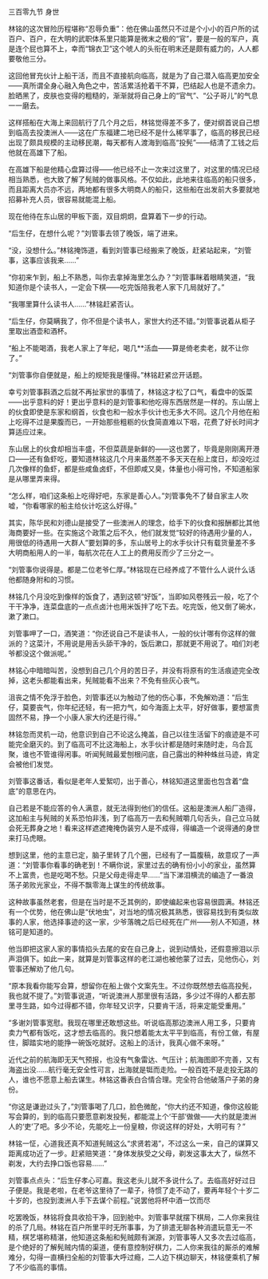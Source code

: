 

三百零九节 身世

林铭的这次冒险历程堪称“忍辱负重”：他在佛山虽然只不过是个小小的百户所的试百户、百户，在大明的武职体系里只能算是微末之极的“官”，要是一般的军户，真是连个屁也算不上，幸而“锦衣卫”这个唬人的头衔在明末还是颇有威力的，人人都要敬他三分。

这回他冒充伙计上船干活，而且不直接航向临高，就是为了自己潜入临高更加安全――真所谓全身心融入角色之中，苦活累活抢着干不算，巴结起人也是不遗余力。脸晒黑了，皮肤也变得的粗糙的，渐渐就将自己身上的“官气”、“公子哥儿”的气息一一磨去。

这样搭船在大海上来回航行了几个月之后，林铭觉得差不多了，便对纲首说自己想到临高去投澳洲人――这在广东福建二地已经不是什么稀罕事了，临高的移民已经出现了颇具规模的主动移民潮，每天都有人渡海到临高“投髡”――结清了工钱之后他就在高雄下了船。

在高雄下船是他精心盘算过得――他已经不止一次来过这里了，对这里的情况已经相当熟悉，也大致了解了髡贼的做事风格。不仅如此，此地来往临高的船只很多，而且距离大员亦不远，两地都有很多大明商人的船只，这些船在出发前大多要就地招募补充人员，很容易就能混上船。

现在他待在东山居的甲板下面，双目炯炯，盘算着下一步的行动。

“后生仔，在想什么呢？”刘管事去领了晚饭，端了进来。

“没，没想什么。”林铭掩饰道，看到刘管事已经搬来了晚饭，赶紧站起来，“刘管事，这事应该我来……”

“你初来乍到，船上不熟悉，叫你去拿掉海里怎么办？”刘管事眯着眼睛笑道，“我知道你是个读书人，一定会下棋――吃完饭陪我老人家下几局就好了。”

“我哪里算什么读书人……”林铭赶紧否认。

“后生仔，你莫瞒我了，你不但是个读书人，家世大约还不错。”刘管事说着从柜子里取出酒壶和酒杯。

“船上不能喝酒，我老人家上了年纪，喝几**活血――算是倚老卖老，就不让你了。”

“刘管事你自便就是，船上的规矩我是懂得。”林铭赶紧岔开话题。

幸亏刘管事斟酒之后就不再扯家世的事情了，林铭这才松了口气，看盘中的饭菜――出乎意料的好！更出乎意料的是刘管事和他吃得东西居然是一样的。东山居上的伙食即使是东家和纲首，伙食也和一般水手伙计也无多大不同。这几个月他在船上吃得不过是果腹而已，一开始那些粗粝的伙食简直难以下咽，花费了好长时间才算适应过来。

东山居上的伙食却相当丰盛，不但菜蔬是新鲜的――这也罢了，毕竟是刚刚离开港口――还有鱼虾吃，要知道林铭这几个月来虽然差不多天天在船上度日，却没吃过几次像样的鱼虾，都是些咸鱼卤虾，不但即咸又臭，体量也小得可怜，不知道船家是从哪里弄来得。

“怎么样，咱们这条船上吃得好吧，东家是善心人。”刘管事免不了替自家主人吹嘘，“你看哪家的船主给伙计吃这么好得。”

其实，陈华民和刘德山是接受了一些澳洲人的理念，给手下的伙食和报酬都比其他海商要好一些。在实施这个政策之后不久，他们就发觉“较好的待遇用少量的人，用很低的待遇用一大群人”要划算的多，东山居号上的水手伙计只有载货量差不多大明商船用人的一半，每航次花在人工上的费用反而少了三分之一。

“刘管事你说得是。都是二位老爷仁厚。”林铭现在已经养成了不管什么人说什么话他都随身附和的习惯。

林铭几个月没吃到像样的饭食了，遇到这顿“好饭”，当即如风卷残云一般，吃了个干干净净，连菜盘底的一点点卤汁也用米饭拌了吃下去。吃完饭，他又倒了碗水，漱了漱口。

刘管事呷了一口，酒笑道：“你还说自己不是读书人，一般的伙计哪有你这样的做派的？这菜汁，不用说是用舌头舔干净的，饭后漱口，那就更不用说了。咱们刘老爷都没这个做派呢。”

林铭心中暗暗叫苦，没想到自己几个月的苦日子，并没有将原有的生活痕迹完全改掉，这老头都能看出来，髡贼能看不出来？不免有些灰心丧气。

沮丧之情不免浮于脸色，刘管事还以为触动了他的伤心事，不免解劝道：“后生仔，莫要丧气，你年纪还轻，有一把力气，如今海面上太平，好好做事，要想富贵固然不易，挣一个小康人家大约还是行得。”

林铭忽而灵机一动，他意识到自己不论这么掩盖，自己以往生活留下的痕迹是不可能完全磨灭的。到了临高可不比这海船上，水手伙计都是随时来随时走，乌合瓦聚，谁也不管谁得闲事。听闻髡贼最爱刨根问底，自己露出的种种蛛丝马迹，肯定会被他们发觉。

刘管事这番话，看似是老年人爱絮叨，出于善心，林铭知道这里面也包含着“盘底”的意思在内。

自己若是不能应答的令人满意，就无法得到他们的信任。这船是澳洲人船厂造得，这加船主与髡贼的关系恐怕非浅，到了临高万一去和髡贼嚼几句舌头，自己立马就会死无葬身之地！看来这样遮遮掩掩伪装穷人是不成得，得编造一个说得通的身世来打马虎眼。

想到这里，他的主意已定，脑子里转了几个圈，已经有了一篇腹稿，故意叹了一声道：“刘管事你看事的确老到！不瞒你说，家里过去的确有份小小的家业，虽然算不上富贵，也是吃喝不愁。只是父母走得走早……”当下涕泪横流的编造了一番浪荡子弟败光家业，不得不飘零海上谋生的传统故事。

这种故事虽然老套，但是在当时是不乏其例的，即使编起来也容易很圆满。林铭还有一个优势，他在佛山是“伏地虫”，对当地的情况极其熟悉，很容易找到有类似故事的人家，他选择事迹的这一家，少爷落魄之后已经死在广州――别人不知道，林铭可是知道的。

他当即把这家人家的事情掐头去尾的安在自己身上，说到动情处，还假意擦泪以示声泪俱下。如此一来，就算是刘管事这样的老江湖也被他蒙了过去，见他伤心，刘管事还解劝了他几句。

“原本我看你能写会算，想留你在船上做个文案先生。不过你既然想去临高投髡，我也就不提了。”刘管事说道，“听说澳洲人那里很有活路，多少过不得的人都去那里寻生路，如今过得都不错，你年轻又识字，只要肯干活，将来定能受重用。”

“多谢刘管事宽慰。我现在哪里还敢想这些。听说临高那边澳洲人用工多，只要肯卖力气都有饭吃，这才想去临高的。我只想着能太太平平到临高，有份工做，有屋住，脚踏实地的能挣一碗饭吃就好。这船上的活计，我真心做不来呀。”

近代之前的航海即无天气预报，也没有气象雷达、气压计；航海图即不完善，又有海盗出没……航行毫无安全性可言，出海就是铤而走险。一般百姓不是走投无路的人，谁也不愿意上船去谋生。林铭这番表白合情合理。完全符合他破落户子弟的身份。

“你这是谦逊过头了，”刘管事喝了几口，脸色微酡，“你大约还不知道，像你这般能写会算的，到的临高只要愿意剃发投髡，都能混上个‘干部’做做――大约就是澳洲人的‘吏’了吧。多少不论，先能吃上一份皇粮，你说这样的好处，大明可有？”

林铭一怔，心道我还真不知道髡贼这么“求贤若渴”，不过这么一来，自己的谋算又距离成功近了一步。赶紧赔笑道：“身体发肤受之父母，剃发这事太大了，纵然不剃发，大约去挣口饭也容易……”

刘管事点点头：“后生仔孝心可嘉。我这老头儿就不多说什么了。去临高好好过日子便是。我是老啦，在老爷这里待了一辈子，待惯了走不动了，要再年轻个十岁二十岁的，也投到澳洲人手下去谋个前程。”说罢他将杯中酒一饮而尽

吃罢晚饭，林铭将食具收拾干净，回到舱中。刘管事早就摆下棋局，二人你来我往的杀了几局。林铭在百户所里平时无所事事，为了排遣无聊各种消遣玩意无一不精，棋艺堪称精湛，他知道这条船和髡贼颇有渊源，刘管事等人又多次去过临高，是个绝好的了解髡贼内情的渠道，便有意控制好棋力，二人你来我往的厮杀的难解难分，勾得一直横扫全船的刘管事大呼过瘾，二人边下棋边聊天，林铭便乘机了解了不少临高的事情。

